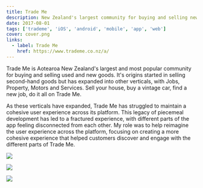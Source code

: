 ```yaml
---
title: Trade Me
description: New Zealand's largest community for buying and selling new and used goods.
date: 2017-08-01
tags: ['trademe', 'iOS', 'android', 'mobile', 'app', 'web']
cover: cover.png
links:
  - label: Trade Me
    href: https://www.trademe.co.nz/a/
---
```


Trade Me is Aotearoa New Zealand's largest and most popular community for buying and selling used and new goods. It's origins started in selling second-hand goods but has expanded into other verticals, with Jobs, Property, Motors and Services. Sell your house, buy a vintage car, find a new job, do it all on Trade Me.

As these verticals have expanded, Trade Me has struggled to maintain a cohesive user experience across its platform. This legacy of piecemeal development has led to a fractured experience, with different parts of the app feeling disconnected from each other. My role was to help reimagine the user experience across the platform, focusing on creating a more cohesive experience that helped customers discover and engage with the different parts of Trade Me.

![](1.png)

![](2.png)

![](3.gif)
